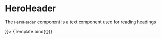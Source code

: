 

<Meta title="Components/organisms/HeroHeader" component={HeroHeader} />


# HeroHeader

The `HeroHeader` component is a text component used for reading headings

<Canvas>
  <Story
    name="HeroHeader"
    args={{
      heading: 'Heading',
      subheading: 'Sub heading',
      showLearnMore: true,
      isLarge: false,
      image: <img src="https://via.placeholder.com/300" />
    }}>
    {Template.bind({})}
  </Story>
</Canvas>

